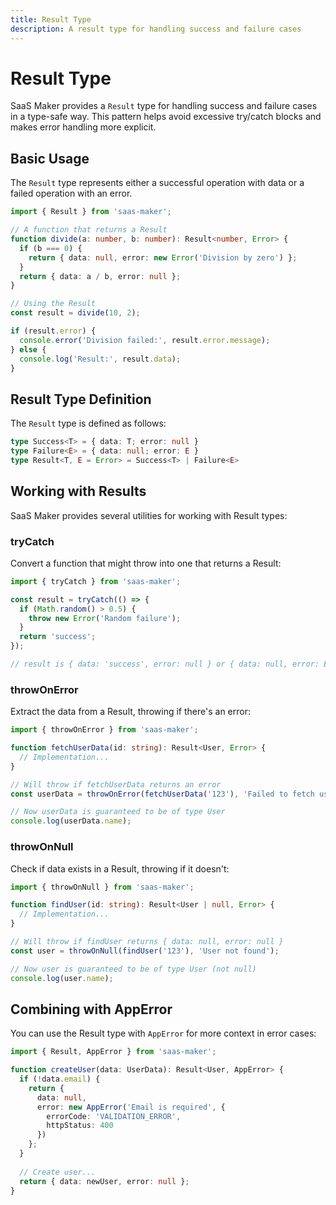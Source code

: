 ```yaml
---
title: Result Type
description: A result type for handling success and failure cases
---
```


# Result Type

SaaS Maker provides a `Result` type for handling success and failure cases in a type-safe way. This pattern helps avoid excessive try/catch blocks and makes error handling more explicit.

## Basic Usage

The `Result` type represents either a successful operation with data or a failed operation with an error.

```ts
import { Result } from 'saas-maker';

// A function that returns a Result
function divide(a: number, b: number): Result<number, Error> {
  if (b === 0) {
    return { data: null, error: new Error('Division by zero') };
  }
  return { data: a / b, error: null };
}

// Using the Result
const result = divide(10, 2);

if (result.error) {
  console.error('Division failed:', result.error.message);
} else {
  console.log('Result:', result.data);
}
```

## Result Type Definition

The `Result` type is defined as follows:

```ts
type Success<T> = { data: T; error: null }
type Failure<E> = { data: null; error: E }
type Result<T, E = Error> = Success<T> | Failure<E>
```

## Working with Results

SaaS Maker provides several utilities for working with Result types:

### tryCatch

Convert a function that might throw into one that returns a Result:

```ts
import { tryCatch } from 'saas-maker';

const result = tryCatch(() => {
  if (Math.random() > 0.5) {
    throw new Error('Random failure');
  }
  return 'success';
});

// result is { data: 'success', error: null } or { data: null, error: Error }
```

### throwOnError

Extract the data from a Result, throwing if there's an error:

```ts
import { throwOnError } from 'saas-maker';

function fetchUserData(id: string): Result<User, Error> {
  // Implementation...
}

// Will throw if fetchUserData returns an error
const userData = throwOnError(fetchUserData('123'), 'Failed to fetch user data');

// Now userData is guaranteed to be of type User
console.log(userData.name);
```

### throwOnNull

Check if data exists in a Result, throwing if it doesn't:

```ts
import { throwOnNull } from 'saas-maker';

function findUser(id: string): Result<User | null, Error> {
  // Implementation...
}

// Will throw if findUser returns { data: null, error: null }
const user = throwOnNull(findUser('123'), 'User not found');

// Now user is guaranteed to be of type User (not null)
console.log(user.name);
```

## Combining with AppError

You can use the Result type with `AppError` for more context in error cases:

```ts
import { Result, AppError } from 'saas-maker';

function createUser(data: UserData): Result<User, AppError> {
  if (!data.email) {
    return { 
      data: null, 
      error: new AppError('Email is required', { 
        errorCode: 'VALIDATION_ERROR',
        httpStatus: 400
      }) 
    };
  }
  
  // Create user...
  return { data: newUser, error: null };
}
``` 
